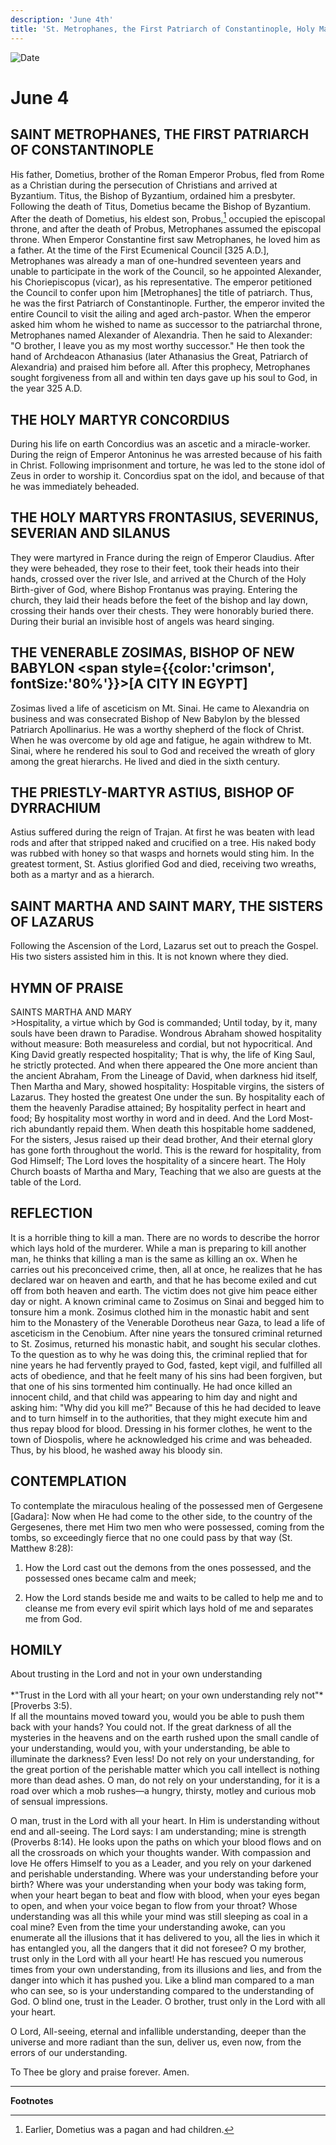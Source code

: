 ```yaml
---
description: 'June 4th'
title: 'St. Metrophanes, the First Patriarch of Constantinople, Holy Martyr Concordius, Holy Martyrs Frontasius, Severinus, Severian, and Silanus'
---
```


<CustomPaginator />
<RunningHead />

<Image src="/title-imprint.png" height={68} width={50} alt="Date" className="title-imprint"/>

# <div id="date">June <Image className="four-dot" src="/four-dot.png" height={15} width={15} alt="" />4</div>

## SAINT METROPHANES, THE FIRST PATRIARCH OF CONSTANTINOPLE

His father, Dometius, brother of the Roman Emperor Probus, fled from Rome as a Christian during the persecution of Christians and arrived at Byzantium. Titus, the Bishop of Byzantium, ordained him a presbyter. Following the death of Titus, Dometius became the Bishop of Byzantium. After the death of Dometius, his eldest son, Probus,[^1] occupied the episcopal throne, and after the death of Probus, Metrophanes assumed the episcopal throne. When Emperor Constantine first saw Metrophanes, he loved him as a father. At the time of the First Ecumenical Council [325 A.D.], Metrophanes was already a man of one-hundred seventeen years and unable to participate in the work of the Council, so he appointed Alexander, his Choriepiscopus (vicar), as his representative. The emperor petitioned the Council to confer upon him [Metrophanes] the title of patriarch. Thus, he was the first Patriarch of Constantinople. Further, the emperor invited the entire Council to visit the ailing and aged arch-pastor. When the emperor asked him whom he wished to name as successor to the patriarchal throne, Metrophanes named Alexander of Alexandria. Then he said to Alexander: "O brother, I leave you as my most worthy successor." He then took the hand of Archdeacon Athanasius (later Athanasius the Great, Patriarch of Alexandria) and praised him before all. After this prophecy, Metrophanes sought forgiveness from all and within ten days gave up his soul to God, in the year 325 A.D.

## THE HOLY MARTYR CONCORDIUS

During his life on earth Concordius was an ascetic and a miracle-worker. During the reign of Emperor Antoninus he was arrested because of his faith in Christ. Following imprisonment and torture, he was led to the stone idol of Zeus in order to worship it. Concordius spat on the idol, and because of that he was immediately beheaded.

## THE HOLY MARTYRS FRONTASIUS, SEVERINUS, SEVERIAN AND SILANUS

They were martyred in France during the reign of Emperor Claudius. After they were beheaded, they rose to their feet, took their heads into their hands, crossed over the river Isle, and arrived at the Church of the Holy Birth-giver of God, where Bishop Frontanus was praying. Entering the church, they laid their heads before the feet of the bishop and lay down, crossing their hands over their chests. They were honorably buried there. During their burial an invisible host of angels was heard singing.

## THE VENERABLE ZOSIMAS, BISHOP OF NEW BABYLON <span style={{color:'crimson', fontSize:'80%'}}>[A CITY IN EGYPT]</span>

Zosimas lived a life of asceticism on Mt. Sinai. He came to Alexandria on business and was consecrated Bishop of New Babylon by the blessed Patriarch Apollinarius. He was a worthy shepherd of the flock of Christ. When he was overcome by old age and fatigue, he again withdrew to Mt. Sinai, where he rendered his soul to God and received the wreath of glory among the great hierarchs. He lived and died in the sixth century.

## THE PRIESTLY-MARTYR ASTIUS, BISHOP OF DYRRACHIUM

Astius suffered during the reign of Trajan. At first he was beaten with lead rods and after that stripped naked and crucified on a tree. His naked body was rubbed with honey so that wasps and hornets would sting him. In the greatest torment, St. Astius glorified God and died, receiving two wreaths, both as a martyr and as a hierarch.

## SAINT MARTHA AND SAINT MARY, THE SISTERS OF LAZARUS

Following the Ascension of the Lord, Lazarus set out to preach the Gospel. His two sisters assisted him in this. It is not known where they died.


## HYMN OF PRAISE
<div style={{textAlign:'center', color:'crimson', fontWeight:'bold'}}>
SAINTS MARTHA AND MARY
</div>
>Hospitality, a virtue which by God is commanded;  
Until today, by it, many souls have been drawn to Paradise.  
Wondrous Abraham showed hospitality without measure:  
Both measureless and cordial, but not hypocritical.  
And King David greatly respected hospitality;  
That is why, the life of King Saul, he strictly protected.  
And when there appeared the One more ancient than the ancient Abraham,  
From the Lineage of David, when darkness hid itself,  
Then Martha and Mary, showed hospitality:  
Hospitable virgins, the sisters of Lazarus.  
They hosted the greatest One under the sun.  
By hospitality each of them the heavenly Paradise attained;  
By hospitality perfect in heart and food;  
By hospitality most worthy in word and in deed.  
And the Lord Most-rich abundantly repaid them.  
When death this hospitable home saddened,  
For the sisters, Jesus raised up their dead brother,  
And their eternal glory has gone forth throughout the world.  
This is the reward for hospitality, from God Himself;  
The Lord loves the hospitality of a sincere heart.  
The Holy Church boasts of Martha and Mary,  
Teaching that we also are guests at the table of the Lord.  
 
## REFLECTION

It is a horrible thing to kill a man. There are no words to describe the horror which lays hold of the murderer. While a man is preparing to kill another man, he thinks that killing a man is the same as killing an ox. When he carries out his preconceived crime, then, all at once, he realizes that he has declared war on heaven and earth, and that he has become exiled and cut off from both heaven and earth. The victim does not give him peace either day or night. A known criminal came to Zosimus on Sinai and begged him to tonsure him a monk. Zosimus clothed him in the monastic habit and sent him to the Monastery of the Venerable Dorotheus near Gaza, to lead a life of asceticism in the Cenobium. After nine years the tonsured criminal returned to St. Zosimus, returned his monastic habit, and sought his secular clothes. To the question as to why he was doing this, the criminal replied that for nine years he had fervently prayed to God, fasted, kept vigil, and fulfilled all acts of obedience, and that he feelt many of his sins had been forgiven, but that one of his sins tormented him continually. He had once killed an innocent child, and that child was appearing to him day and night and asking him: "Why did you kill me?" Because of this he had decided to leave and to turn himself in to the authorities, that they might execute him and thus repay blood for blood. Dressing in his former clothes, he went to the town of Diospolis, where he acknowledged his crime and was beheaded. Thus, by his blood, he washed away his bloody sin.

## CONTEMPLATION

To contemplate the miraculous healing of the possessed men of Gergesene [Gadara]: Now when He had come to the other side, to the country of the Gergesenes, there met Him two men who were possessed, coming from the tombs, so exceedingly fierce that no one could pass by that way (St. Matthew 8:28):

1. How the Lord cast out the demons from the ones possessed, and the possessed ones became calm and meek;

2. How the Lord stands beside me and waits to be called to help me and to cleanse me from every evil spirit which lays hold of me and separates me from God.


## HOMILY
<div style={{textAlign:'center', color:'crimson', fontWeight:'bold'}}>
About trusting in the Lord and not in your own understanding
</div>
<br />
<div style={{textAlign:'right'}}>
*"Trust in the Lord with all your heart; on your own understanding rely not"* [Proverbs 3:5).
</div>
If all the mountains moved toward you, would you be able to push them back with your hands? You could not. If the great darkness of all the mysteries in the heavens and on the earth rushed upon the small candle of your understanding, would you, with your understanding, be able to illuminate the darkness? Even less! Do not rely on your understanding, for the great portion of the perishable matter which you call intellect is nothing more than dead ashes. O man, do not rely on your understanding, for it is a road over which a mob rushes—a hungry, thirsty, motley and curious mob of sensual impressions.

O man, trust in the Lord with all your heart. In Him is understanding without end and all-seeing. The Lord says: I am understanding; mine is strength (Proverbs 8:14). He looks upon the paths on which your blood flows and on all the crossroads on which your thoughts wander. With compassion and love He offers Himself to you as a Leader, and you rely on your darkened and perishable understanding. Where was your understanding before your birth? Where was your understanding when your body was taking form, when your heart began to beat and flow with blood, when your eyes began to open, and when your voice began to flow from your throat? Whose understanding was all this while your mind was still sleeping as coal in a coal mine? Even from the time your understanding awoke, can you enumerate all the illusions that it has delivered to you, all the lies in which it has entangled you, all the dangers that it did not foresee? O my brother, trust only in the Lord with all your heart! He has rescued you numerous times from your own understanding, from its illusions and lies, and from the danger into which it has pushed you. Like a blind man compared to a man who can see, so is your understanding compared to the understanding of God. O blind one, trust in the Leader. O brother, trust only in the Lord with all your heart.

O Lord, All-seeing, eternal and infallible understanding, deeper than the universe and more radiant than the sun, deliver us, even now, from the errors of our understanding.

To Thee be glory and praise forever. Amen.

---
**Footnotes**

[^1]: Earlier, Dometius was a pagan and had children.